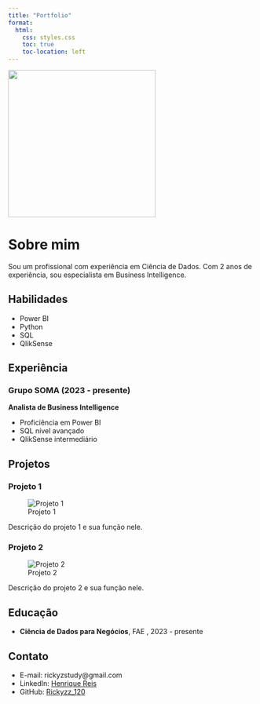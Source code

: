 ```yaml
---
title: "Portfolio"
format: 
  html:
    css: styles.css
    toc: true
    toc-location: left
---
```

![](rickz%20foto%20github.jpg){fig-align="center" width="300px"}

# Sobre mim

Sou um profissional com experiência em Ciência de Dados.
 Com 2 anos de experiência, sou especialista em Business Intelligence.

## Habilidades

- Power BI
- Python
- SQL
- QlikSense

## Experiência

### Grupo SOMA (2023 - presente)
**Analista de Business Intelligence**

- Proficiência em Power BI
- SQL nível avançado
- QlikSense intermediário

## Projetos

### Projeto 1
![Projeto 1](/placeholder.svg?height=200&width=300)

Descrição do projeto 1 e sua função nele.

### Projeto 2
![Projeto 2](/placeholder.svg?height=200&width=300)

Descrição do projeto 2 e sua função nele.

## Educação

- **Ciência de Dados para Negócios**, FAE , 2023 - presente

## Contato

- E-mail: rickyzstudy@gmail.com
- LinkedIn: [Henrique Reis](https://www.linkedin.com/in/henrique-reis-br/)
- GitHub: [Rickyzz_120](https://github.com/rickyz-120)
